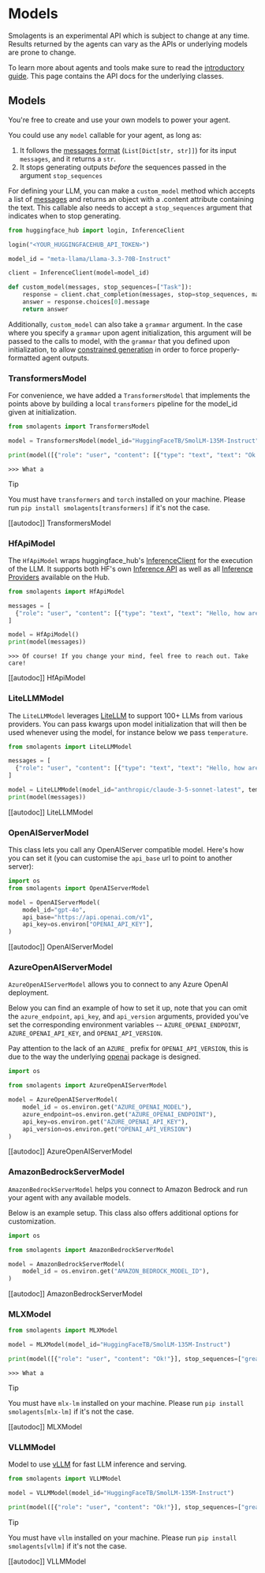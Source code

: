 <!--Copyright 2024 The HuggingFace Team. All rights reserved.

Licensed under the Apache License, Version 2.0 (the "License"); you may not use this file except in compliance with
the License. You may obtain a copy of the License at

http://www.apache.org/licenses/LICENSE-2.0

Unless required by applicable law or agreed to in writing, software distributed under the License is distributed on
an "AS IS" BASIS, WITHOUT WARRANTIES OR CONDITIONS OF ANY KIND, either express or implied. See the License for the
specific language governing permissions and limitations under the License.

⚠️ Note that this file is in Markdown but contain specific syntax for our doc-builder (similar to MDX) that may not be
rendered properly in your Markdown viewer.

-->
# Models

<Tip warning={true}>

Smolagents is an experimental API which is subject to change at any time. Results returned by the agents
can vary as the APIs or underlying models are prone to change.

</Tip>

To learn more about agents and tools make sure to read the [introductory guide](../index). This page
contains the API docs for the underlying classes.

## Models

You're free to create and use your own models to power your agent.

You could use any `model` callable for your agent, as long as:
1. It follows the [messages format](./chat_templating) (`List[Dict[str, str]]`) for its input `messages`, and it returns a `str`.
2. It stops generating outputs *before* the sequences passed in the argument `stop_sequences`

For defining your LLM, you can make a `custom_model` method which accepts a list of [messages](./chat_templating) and returns an object with a .content attribute containing the text. This callable also needs to accept a `stop_sequences` argument that indicates when to stop generating.

```python
from huggingface_hub import login, InferenceClient

login("<YOUR_HUGGINGFACEHUB_API_TOKEN>")

model_id = "meta-llama/Llama-3.3-70B-Instruct"

client = InferenceClient(model=model_id)

def custom_model(messages, stop_sequences=["Task"]):
    response = client.chat_completion(messages, stop=stop_sequences, max_tokens=1000)
    answer = response.choices[0].message
    return answer
```

Additionally, `custom_model` can also take a `grammar` argument. In the case where you specify a `grammar` upon agent initialization, this argument will be passed to the calls to model, with the `grammar` that you defined upon initialization, to allow [constrained generation](https://huggingface.co/docs/text-generation-inference/conceptual/guidance) in order to force properly-formatted agent outputs.

### TransformersModel

For convenience, we have added a `TransformersModel` that implements the points above by building a local `transformers` pipeline for the model_id given at initialization.

```python
from smolagents import TransformersModel

model = TransformersModel(model_id="HuggingFaceTB/SmolLM-135M-Instruct")

print(model([{"role": "user", "content": [{"type": "text", "text": "Ok!"}]}], stop_sequences=["great"]))
```
```text
>>> What a
```

> [!TIP]
> You must have `transformers` and `torch` installed on your machine. Please run `pip install smolagents[transformers]` if it's not the case.

[[autodoc]] TransformersModel

### HfApiModel

The `HfApiModel` wraps huggingface_hub's [InferenceClient](https://huggingface.co/docs/huggingface_hub/main/en/guides/inference) for the execution of the LLM. It supports both HF's own [Inference API](https://huggingface.co/docs/api-inference/index) as well as all [Inference Providers](https://huggingface.co/blog/inference-providers) available on the Hub.

```python
from smolagents import HfApiModel

messages = [
  {"role": "user", "content": [{"type": "text", "text": "Hello, how are you?"}]}
]

model = HfApiModel()
print(model(messages))
```
```text
>>> Of course! If you change your mind, feel free to reach out. Take care!
```
[[autodoc]] HfApiModel

### LiteLLMModel

The `LiteLLMModel` leverages [LiteLLM](https://www.litellm.ai/) to support 100+ LLMs from various providers.
You can pass kwargs upon model initialization that will then be used whenever using the model, for instance below we pass `temperature`.

```python
from smolagents import LiteLLMModel

messages = [
  {"role": "user", "content": [{"type": "text", "text": "Hello, how are you?"}]}
]

model = LiteLLMModel(model_id="anthropic/claude-3-5-sonnet-latest", temperature=0.2, max_tokens=10)
print(model(messages))
```

[[autodoc]] LiteLLMModel

### OpenAIServerModel

This class lets you call any OpenAIServer compatible model.
Here's how you can set it (you can customise the `api_base` url to point to another server):
```py
import os
from smolagents import OpenAIServerModel

model = OpenAIServerModel(
    model_id="gpt-4o",
    api_base="https://api.openai.com/v1",
    api_key=os.environ["OPENAI_API_KEY"],
)
```

[[autodoc]] OpenAIServerModel

### AzureOpenAIServerModel

`AzureOpenAIServerModel` allows you to connect to any Azure OpenAI deployment. 

Below you can find an example of how to set it up, note that you can omit the `azure_endpoint`, `api_key`, and `api_version` arguments, provided you've set the corresponding environment variables -- `AZURE_OPENAI_ENDPOINT`, `AZURE_OPENAI_API_KEY`, and `OPENAI_API_VERSION`.

Pay attention to the lack of an `AZURE_` prefix for `OPENAI_API_VERSION`, this is due to the way the underlying [openai](https://github.com/openai/openai-python) package is designed. 

```py
import os

from smolagents import AzureOpenAIServerModel

model = AzureOpenAIServerModel(
    model_id = os.environ.get("AZURE_OPENAI_MODEL"),
    azure_endpoint=os.environ.get("AZURE_OPENAI_ENDPOINT"),
    api_key=os.environ.get("AZURE_OPENAI_API_KEY"),
    api_version=os.environ.get("OPENAI_API_VERSION")    
)
```

[[autodoc]] AzureOpenAIServerModel

### AmazonBedrockServerModel

`AmazonBedrockServerModel` helps you connect to Amazon Bedrock and run your agent with any available models.

Below is an example setup. This class also offers additional options for customization.

```py
import os

from smolagents import AmazonBedrockServerModel

model = AmazonBedrockServerModel(
    model_id = os.environ.get("AMAZON_BEDROCK_MODEL_ID"),
)
```

[[autodoc]] AmazonBedrockServerModel

### MLXModel


```python
from smolagents import MLXModel

model = MLXModel(model_id="HuggingFaceTB/SmolLM-135M-Instruct")

print(model([{"role": "user", "content": "Ok!"}], stop_sequences=["great"]))
```
```text
>>> What a
```

> [!TIP]
> You must have `mlx-lm` installed on your machine. Please run `pip install smolagents[mlx-lm]` if it's not the case.

[[autodoc]] MLXModel

### VLLMModel

Model to use [vLLM](https://docs.vllm.ai/) for fast LLM inference and serving.

```python
from smolagents import VLLMModel

model = VLLMModel(model_id="HuggingFaceTB/SmolLM-135M-Instruct")

print(model([{"role": "user", "content": "Ok!"}], stop_sequences=["great"]))
```

> [!TIP]
> You must have `vllm` installed on your machine. Please run `pip install smolagents[vllm]` if it's not the case.

[[autodoc]] VLLMModel
